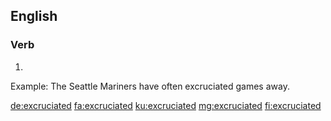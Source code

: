 ==English==

===Verb===
{{head|en|verb form}}

# {{en-past of|excruciate}}

Example:  The Seattle Mariners have often excruciated games away.

[[de:excruciated]]
[[fa:excruciated]]
[[ku:excruciated]]
[[mg:excruciated]]
[[fi:excruciated]]